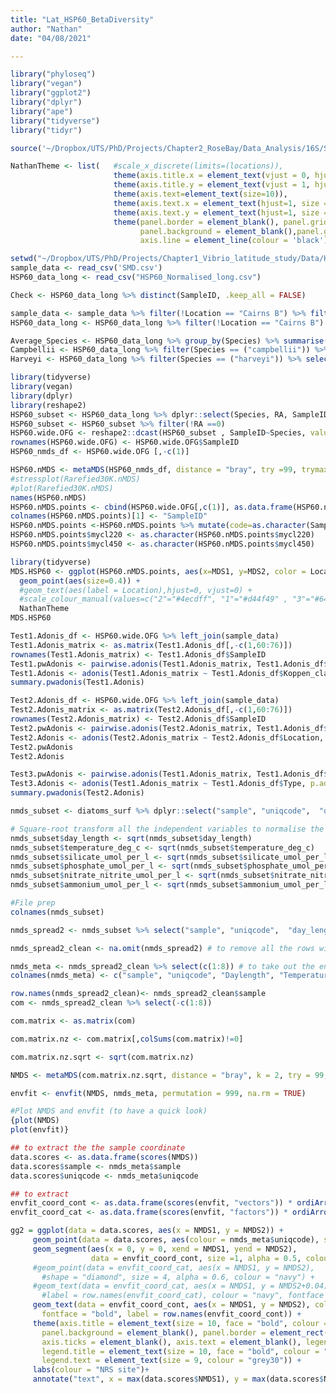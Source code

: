 ```yaml
---
title: "Lat_HSP60_BetaDiversity"
author: "Nathan"
date: "04/08/2021"

---
```


```r
library("phyloseq")
library("vegan")
library("ggplot2")
library("dplyr")
library("ape")
library("tidyverse")
library("tidyr")

source('~/Dropbox/UTS/PhD/Projects/Chapter2_RoseBay/Data_Analysis/16S/Scripts/Pairwise.Adonis.r')
```

```r
NathanTheme <- list(   #scale_x_discrete(limits=(locations)),
                       theme(axis.title.x = element_text(vjust = 0, hjust = 0.5, size = 16)),
                       theme(axis.title.y = element_text(vjust = 1, hjust = 0.5, size = 16)),
                       theme(axis.text=element_text(size=10)),
                       theme(axis.text.x = element_text(hjust=1, size = 14, angle = 90)),
                       theme(axis.text.y = element_text(hjust=1, size = 14, angle = 0)),
                       theme(panel.border = element_blank(), panel.grid.major = element_blank(), 
                             panel.background = element_blank(),panel.grid.minor = element_blank(), 
                             axis.line = element_line(colour = 'black')))
```

```r
setwd("~/Dropbox/UTS/PhD/Projects/Chapter1_Vibrio_latitude_study/Data/HSP60/Data")
sample_data <- read_csv('SMD.csv')
HSP60_data_long <- read_csv("HSP60_Normalised_long.csv")
```

```r
Check <- HSP60_data_long %>% distinct(SampleID, .keep_all = FALSE)
```

```r
sample_data <- sample_data %>% filter(!Location == "Cairns B") %>% filter(!Location == "Cairns R")
HSP60_data_long <- HSP60_data_long %>% filter(!Location == "Cairns B") %>% filter(!Location == "Cairns R")
```

```r
Average_Species <- HSP60_data_long %>% group_by(Species) %>% summarise(Average_RA = mean(RA))
Campbellii <- HSP60_data_long %>% filter(Species == ("campbellii")) %>% select(Location,Species,Abundance)
Harveyi <- HSP60_data_long %>% filter(Species == ("harveyi")) %>% select(Location,Species,Abundance)
```

```r
library(tidyverse)
library(vegan)
library(dplyr)
library(reshape2)
HSP60_subset <- HSP60_data_long %>% dplyr::select(Species, RA, SampleID)
HSP60_subset <- HSP60_subset %>% filter(!RA ==0)
HSP60.wide.OFG <- reshape2::dcast(HSP60_subset , SampleID~Species, value.var = "RA", fill=0)
rownames(HSP60.wide.OFG) <- HSP60.wide.OFG$SampleID
HSP60_nmds_df <- HSP60.wide.OFG [,-c(1)]
```

```r
HSP60.nMDS <- metaMDS(HSP60_nmds_df, distance = "bray", try =99, trymax=100, autotransform = F)
#stressplot(Rarefied30K.nMDS)
#plot(Rarefied30K.nMDS)
names(HSP60.nMDS)
HSP60.nMDS.points <- cbind(HSP60.wide.OFG[,c(1)], as.data.frame(HSP60.nMDS$points))
colnames(HSP60.nMDS.points)[1] <- "SampleID"
HSP60.nMDS.points <-HSP60.nMDS.points %>% mutate(code=as.character(SampleID)) %>% left_join(sample_data)
HSP60.nMDS.points$mycl220 <- as.character(HSP60.nMDS.points$mycl220)
HSP60.nMDS.points$mycl450 <- as.character(HSP60.nMDS.points$mycl450)
```

```r
library(tidyverse)
MDS.HSP60 <- ggplot(HSP60.nMDS.points, aes(x=MDS1, y=MDS2, color = Location)) + 
  geom_point(aes(size=0.4)) +
  #geom_text(aes(label = Location),hjust=0, vjust=0) +
  #scale_colour_manual(values=c("2"="#4ecdff", "1"="#d44f49" , "3"="#64c49b","4" = "#fdb987")) +
  NathanTheme
MDS.HSP60
```

```r
Test1.Adonis_df <- HSP60.wide.OFG %>% left_join(sample_data)
Test1.Adonis_matrix <- as.matrix(Test1.Adonis_df[,-c(1,60:76)])
rownames(Test1.Adonis_matrix) <- Test1.Adonis_df$SampleID
Test1.pwAdonis <- pairwise.adonis(Test1.Adonis_matrix, Test1.Adonis_df$Koppen_classification, p.adjust.m = "bonferroni")
Test1.Adonis <- adonis(Test1.Adonis_matrix ~ Test1.Adonis_df$Koppen_classification, p.adjust.m = "bonferroni")
summary.pwadonis(Test1.Adonis)
```

```r
Test2.Adonis_df <- HSP60.wide.OFG %>% left_join(sample_data)
Test2.Adonis_matrix <- as.matrix(Test2.Adonis_df[,-c(1,60:76)])
rownames(Test2.Adonis_matrix) <- Test2.Adonis_df$SampleID
Test2.pwAdonis <- pairwise.adonis(Test2.Adonis_matrix, Test1.Adonis_df$Location, p.adjust.m = "bonferroni")
Test2.Adonis <- adonis(Test2.Adonis_matrix ~ Test2.Adonis_df$Location, p.adjust.m = "bonferroni")
Test2.pwAdonis
Test2.Adonis
```

```r
Test3.pwAdonis <- pairwise.adonis(Test1.Adonis_matrix, Test1.Adonis_df$Type, p.adjust.m = "bonferroni")
Test3.Adonis <- adonis(Test1.Adonis_matrix ~ Test1.Adonis_df$Type, p.adjust.m = "bonferroni")
summary.pwadonis(Test2.Adonis)
```















```r
nmds_subset <- diatoms_surf %>% dplyr::select("sample", "uniqcode",  "day_length", "temperature_deg_c", "silicate_umol_per_l", "phosphate_umol_per_l", "nitrate_nitrite_umol_per_l", "ammonium_umol_per_l", "date_utc", "GID", "abund_rare", "RA.percent")

# Square-root transform all the independent variables to normalise the environmental variables as they are express in different unit and thus not comparable (it is like comparing apple and pear)
nmds_subset$day_length <- sqrt(nmds_subset$day_length)
nmds_subset$temperature_deg_c <- sqrt(nmds_subset$temperature_deg_c)
nmds_subset$silicate_umol_per_l <- sqrt(nmds_subset$silicate_umol_per_l)
nmds_subset$phosphate_umol_per_l <- sqrt(nmds_subset$phosphate_umol_per_l)
nmds_subset$nitrate_nitrite_umol_per_l <- sqrt(nmds_subset$nitrate_nitrite_umol_per_l)
nmds_subset$ammonium_umol_per_l <- sqrt(nmds_subset$ammonium_umol_per_l)

#File prep
colnames(nmds_subset)

nmds_spread2 <- nmds_subset %>% select("sample", "uniqcode",  "day_length", "temperature_deg_c", "silicate_umol_per_l", "phosphate_umol_per_l", "nitrate_nitrite_umol_per_l", "ammonium_umol_per_l", "GID", "abund_rare") %>% pivot_wider(names_from = GID, values_from = abund_rare, values_fill = 0)

nmds_spread2_clean <- na.omit(nmds_spread2) # to remove all the rows with na, go from 684 rows to 389

nmds_meta <- nmds_spread2_clean %>% select(c(1:8)) # to take out the environmental variables without any NA
colnames(nmds_meta) <- c("sample", "uniqcode", "Daylength", "Temperature", "Silicate", "Phosphate", "Nitrate", "Ammonium")

row.names(nmds_spread2_clean)<- nmds_spread2_clean$sample
com <- nmds_spread2_clean %>% select(-c(1:8))

com.matrix <- as.matrix(com)

com.matrix.nz <- com.matrix[,colSums(com.matrix)!=0] 

com.matrix.nz.sqrt <- sqrt(com.matrix.nz)

NMDS <- metaMDS(com.matrix.nz.sqrt, distance = "bray", k = 2, try = 99, autotransform = F) 

envfit <- envfit(NMDS, nmds_meta, permutation = 999, na.rm = TRUE)

#Plot NMDS and envfit (to have a quick look)
{plot(NMDS)
plot(envfit)}

## to extract the the sample coordinate 
data.scores <- as.data.frame(scores(NMDS))
data.scores$sample <- nmds_meta$sample
data.scores$uniqcode <- nmds_meta$uniqcode

## to extract 
envfit_coord_cont <- as.data.frame(scores(envfit, "vectors")) * ordiArrowMul(envfit)
envfit_coord_cat <- as.data.frame(scores(envfit, "factors")) * ordiArrowMul(envfit) ##null

gg2 = ggplot(data = data.scores, aes(x = NMDS1, y = NMDS2)) + 
     geom_point(data = data.scores, aes(colour = nmds_meta$uniqcode), size = 3, alpha = 0.5) + #shape = nmds_meta$uniqcode
     geom_segment(aes(x = 0, y = 0, xend = NMDS1, yend = NMDS2), 
                  data = envfit_coord_cont, size =1, alpha = 0.5, colour = "grey30") +
     #geom_point(data = envfit_coord_cat, aes(x = NMDS1, y = NMDS2), 
       #shape = "diamond", size = 4, alpha = 0.6, colour = "navy") +
     #geom_text(data = envfit_coord_cat, aes(x = NMDS1, y = NMDS2+0.04), 
       #label = row.names(envfit_coord_cat), colour = "navy", fontface = "bold") + 
     geom_text(data = envfit_coord_cont, aes(x = NMDS1, y = NMDS2), colour = "grey30", 
       fontface = "bold", label = row.names(envfit_coord_cont)) + 
     theme(axis.title = element_text(size = 10, face = "bold", colour = "grey30"), 
       panel.background = element_blank(), panel.border = element_rect(fill = NA, colour = "grey30"), 
       axis.ticks = element_blank(), axis.text = element_blank(), legend.key = element_blank(), 
       legend.title = element_text(size = 10, face = "bold", colour = "grey30"), 
       legend.text = element_text(size = 9, colour = "grey30")) + 
     labs(colour = "NRS site")+
     annotate("text", x = max(data.scores$NMDS1), y = max(data.scores$NMDS2), label = paste('Stress =', round(NMDS$stress,3)))

```

